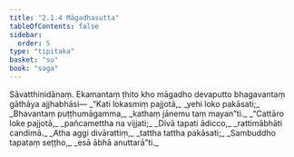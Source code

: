 ```yaml
---
title: "2.1.4 Māgadhasutta"
tableOfContents: false
sidebar:
  order: 5
type: "tipitaka"
basket: "su"
book: "saga"
---
```



<DynamicBreadcrumb />

<Division number="85" book="saga" bookNo="12" page="44">

<Paragraph number="379" book="saga">
Sāvatthinidānaṃ. Ekamantaṃ ṭhito kho māgadho devaputto bhagavantaṃ gāthāya ajjhabhāsi—
</Paragraph>

<Paragraph number="380" type="verses" book="saga">
_“Kati lokasmiṃ pajjotā,_  
_yehi loko pakāsati;_  
_Bhavantaṃ puṭṭhumāgamma,_  
_kathaṃ jānemu taṃ mayan”ti._  

</Paragraph>

<Paragraph number="381" type="verses" book="saga">
_“Cattāro loke pajjotā,_  
_pañcamettha na vijjati;_  
_Divā tapati ādicco,_  
_rattimābhāti candimā._  

</Paragraph>

<Paragraph number="382" type="verses" book="saga">
_Atha aggi divārattiṃ,_  
_tattha tattha pakāsati;_  
_Sambuddho tapataṃ seṭṭho,_  
_esā ābhā anuttarā”ti._
</Paragraph>
</Division>